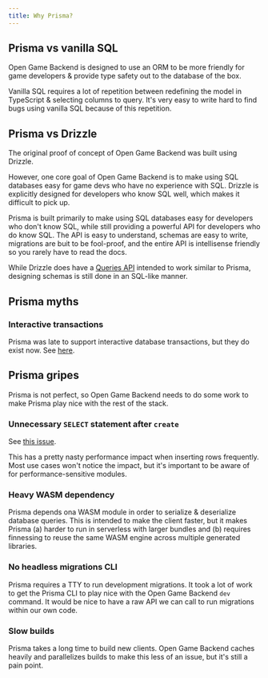 ```yaml
---
title: Why Prisma?
---
```


## Prisma vs vanilla SQL

Open Game Backend is designed to use an ORM to be more friendly for game developers & provide type safety out to the database of the box.

Vanilla SQL requires a lot of repetition between redefining the model in TypeScript & selecting columns to query. It's very easy to write hard to find bugs using vanilla SQL because of this repetition.

## Prisma vs Drizzle

The original proof of concept of Open Game Backend was built using Drizzle.

However, one core goal of Open Game Backend is to make using SQL databases easy for game devs who have no experience with SQL. Drizzle is explicitly designed for developers who know SQL well, which makes it difficult to pick up.

Prisma is built primarily to make using SQL databases easy for developers who don't know SQL, while still providing a powerful API for developers who do know SQL. The API is easy to understand, schemas are easy to write, migrations are buit to be fool-proof, and the entire API is intellisense friendly so you rarely have to read the docs.

While Drizzle does have a [Queries API](https://orm.drizzle.team/docs/rqb) intended to work similar to Prisma, designing schemas is still done in an SQL-like manner.

## Prisma myths

### Interactive transactions

Prisma was late to support interactive database transactions, but they do exist now. See [here](https://www.prisma.io/docs/orm/prisma-client/queries/transactions#interactive-transactions-1).

## Prisma gripes

Prisma is not perfect, so Open Game Backend needs to do some work to make Prisma play nice with the rest of the stack.

### Unnecessary `SELECT` statement after `create`

See [this issue](https://github.com/prisma/prisma/issues/4246).

This has a pretty nasty performance impact when inserting rows frequently. Most use cases won't notice the impact, but it's important to be aware of for performance-sensitive modules.

### Heavy WASM dependency

Prisma depends ona WASM module in order to serialize & deserialize database queries. This is intended to make the client faster, but it makes Prisma (a) harder to run in serverless with larger bundles and (b) requires finnessing to reuse the same WASM engine across multiple generated libraries.

### No headless migrations CLI

Prisma requires a TTY to run development migrations. It took a lot of work to get the Prisma CLI to play nice with the Open Game Backend `dev` command. It would be nice to have a raw API we can call to run migrations within our own code.

### Slow builds

Prisma takes a long time to build new clients. Open Game Backend caches heavily and parallelizes builds to make this less of an issue, but it's still a pain point.
